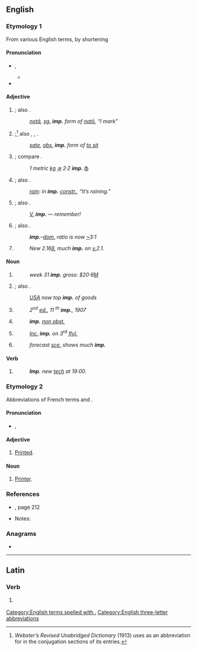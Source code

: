 {{also|imp|Imp.|IMP}}
==English==

===Etymology 1===
From various English terms, by shortening

====Pronunciation====
* {{a|RP}} {{enPR|ĭmp}}, {{IPA|en|/ɪmp/}}
** {{audio|en|LL-Q1860 (eng)-Vealhurl-imp.wav|Audio (UK)}}
* {{rhymes|en|ɪmp|s=1}}

====Adjective====
{{en-adj}}

# {{lb|en|grammar|not comparable}} {{abbreviation of|en|imperative|nodot=1}}; also {{m|en|imper.|imper}}.
#: ''[[nota#Latin|notā]], [[sg.]] '''imp.''' form of [[noto#Latin|notō]], “I mark”''
# {{lb|en|grammar|not comparable}} {{abbreviation of|en|imperfect|nodot=1}};<ref name="Web">''Webster’s Revised Unabridged Dictionary'' (1913) uses {{m|en||imp.}} as an abbreviation for {{m|en|imperfect}} in the conjugation sections of its entries.</ref> also {{m|en|imperf.}}, {{m|en|impf.}}, {{m|en|impft}}.
#: ''[[sate#English|sate]], [[obs.]] '''imp.''' form of [[sit|to sit]]''
# {{lb|en|not comparable}} {{abbreviation of|en|imperial|nodot=1}}; compare {{m|en|Imp.|Imp}}.
#: ''1 metric [[kg]] [[≅]] 2·2 '''imp.''' [[℔]]''
# {{lb|en|grammar|not comparable}} {{abbreviation of|en|impersonal|nodot=1}}; also {{m|en|impers.|impers}}.
#: ''[[rain]]: in '''imp.''' [[constr.]], “It’s raining.”''
# {{lb|en|comparable}} {{abbreviation of|en|important|nodot=1}}; also {{m|en|impt}}.
#: ''[[v.|V.]] '''imp.''' — remember!''
# {{lb|en|not comparable}} {{abbreviation of|en|imported|nodot=1}}; also {{m|en|imptd}}.
#: '''''imp.'''–[[dom.]] ratio is now [[~]]3:1''
# {{lb|en|comparable}} {{abbreviation of|en|improved}}
#: ''New 2.16[[β]], much '''imp.''' on [[v.]]2.1.''

====Noun====
{{en-noun|~|imp.|imps.|impp.}}

# {{lb|en|uncountable}} {{abbreviation of|en|import}}
#: ''week 31 '''imp.''' gross: $20·6[[M]]''
# {{lb|en|countable|plural: [[imps.]]}} {{abbreviation of|en|importer|nodot=1}}; also {{m|en|imptr}}.
#: ''[[w:United States|USA]] now top '''imp.''' of goods''
# {{lb|en|countable|plural: imp.}} {{abbreviation of|en|impression}}
#: <i>2<sup>nd</sup> [[ed.]], 11 <sup>th</sup> '''imp.''', 1907</i>
# {{lb|en|countable|plural: [[impp.]]}} {{abbreviation of|en|imprimatur}}
#: '''''imp.''' [[non obst.]]''
# {{lb|en|countable|plural: imp.}} {{abbreviation of|en|imprint}}
#: <i>[[inc.|Inc.]] '''imp.''' on 3<sup>rd</sup> [[flyleaf|fly]][[l.]]</i>
# {{lb|en|countable|plural: [[imps.]]}} {{abbreviation of|en|improvement}}
#: ''forecast [[sce.]] shows much '''imp.'''''

====Verb====
{{head|en|verb|usually [[imperative]]; not [[conjugate]]d}}

# {{abbreviation of|en|implement}}
#: '''''Imp.''' new [[tech]] at 19:00.''

===Etymology 2===
Abbreviations of French terms {{der|en|fr|imprimé||printed}} and {{m|fr|imprimeur||printer}}.

====Pronunciation====
* {{a|RP}} {{enPR|ĕɴp}}, {{IPA|en|/ɛ̃p/}} {{rfv-pron|en}}

====Adjective====
{{en-adj|-}}

# [[printed|Printed]].
#: {{rfex|en}}

====Noun====
{{en-noun|imp.}}

# [[printer|Printer]].
#: {{rfex|en}}

===References===
* {{R:Penguin Abbrev. Dict. 2000}}, page 212
* Notes:
<references/>

===Anagrams===
* {{anagrams|en|a=imp|IPM|MIP|MPI|PIM|PMI}}

[[Category:English terms spelled with .]]
[[Category:English three-letter abbreviations]]

----

==Latin==

===Verb===
{{la-verb-form|imp.}}

# {{lb|la|printing}} {{abbreviation of|la|impressit}}